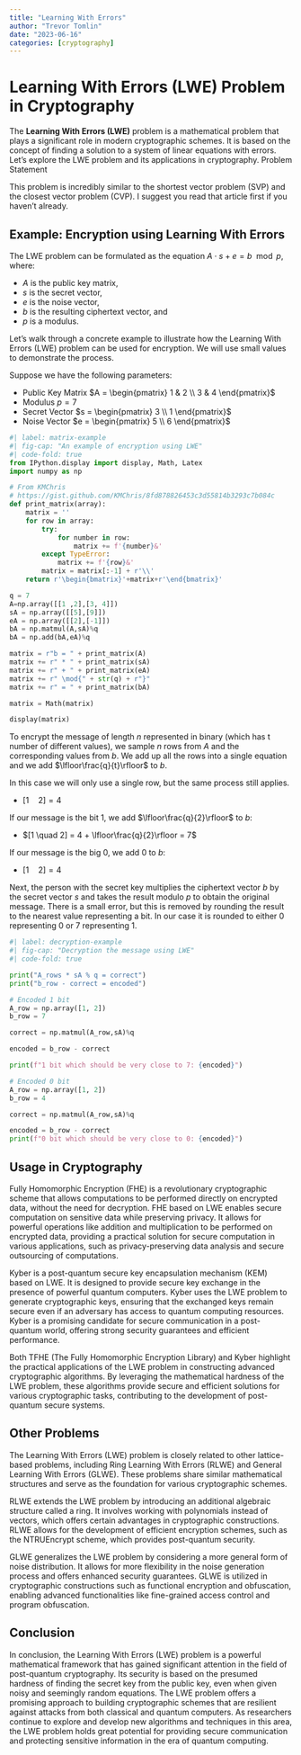 ```yaml
---
title: "Learning With Errors"
author: "Trevor Tomlin"
date: "2023-06-16"
categories: [cryptography]
---
```


# Learning With Errors (LWE) Problem in Cryptography

The **Learning With Errors (LWE)** problem is a mathematical problem that plays a significant role in modern cryptographic schemes. It is based on the concept of finding a solution to a system of linear equations with errors. Let's explore the LWE problem and its applications in cryptography.
Problem Statement

This problem is incredibly similar to the shortest vector problem (SVP) and the closest vector problem (CVP). I suggest you read that article first if you haven't already.

## Example: Encryption using Learning With Errors

The LWE problem can be formulated as the equation $A⋅s+e=b\mod{p}$, where:

- $A$ is the public key matrix,
- $s$ is the secret vector,
- $e$ is the noise vector,
- $b$ is the resulting ciphertext vector, and
- $p$ is a modulus.

Let's walk through a concrete example to illustrate how the Learning With Errors (LWE) problem can be used for encryption. We will use small values to demonstrate the process.

Suppose we have the following parameters:

- Public Key Matrix $A = \begin{pmatrix} 1 & 2 \\ 3 & 4 \end{pmatrix}$
- Modulus $p = 7$
- Secret Vector $s = \begin{pmatrix} 3 \\ 1 \end{pmatrix}$
- Noise Vector $e = \begin{pmatrix} 5 \\ 6 \end{pmatrix}$

```python
#| label: matrix-example
#| fig-cap: "An example of encryption using LWE"
#| code-fold: true
from IPython.display import display, Math, Latex
import numpy as np

# From KMChris
# https://gist.github.com/KMChris/8fd878826453c3d55814b3293c7b084c
def print_matrix(array):
    matrix = ''
    for row in array:
        try:
            for number in row:
                matrix += f'{number}&'
        except TypeError:
            matrix += f'{row}&'
        matrix = matrix[:-1] + r'\\'
    return r'\begin{bmatrix}'+matrix+r'\end{bmatrix}'

q = 7
A=np.array([[1 ,2],[3, 4]])
sA = np.array([[5],[9]])
eA = np.array([[2],[-1]])
bA = np.matmul(A,sA)%q
bA = np.add(bA,eA)%q

matrix = r"b = " + print_matrix(A)
matrix += r" * " + print_matrix(sA)
matrix += r" + " + print_matrix(eA)
matrix += r" \mod{" + str(q) + r"}"
matrix += r" = " + print_matrix(bA)

matrix = Math(matrix)

display(matrix)
```

To encrypt the message of length $n$ represented in binary (which has t number of different values), we sample $n$ rows from $A$ and the corresponding values from $b$. We add up all the rows into a single equation and we add $\lfloor\frac{q}{t}\rfloor$ to $b$.

In this case we will only use a single row, but the same process still applies.

- $[1 \quad 2] = 4$

If our message is the bit 1, we add $\lfloor\frac{q}{2}\rfloor$ to $b$:

- $[1 \quad 2] = 4 + \lfloor\frac{q}{2}\rfloor = 7$

If our message is the big 0, we add $0$ to $b$:

- $[1 \quad 2] = 4$

Next, the person with the secret key multiplies the ciphertext vector $b$ by the secret vector $s$ and takes the result modulo $p$ to obtain the original message. There is a small error, but this is removed by rounding the result to the nearest value representing a bit. In our case it is rounded to either 0 representing 0 or 7 representing 1.

```python
#| label: decryption-example
#| fig-cap: "Decryption the message using LWE"
#| code-fold: true

print("A_rows * sA % q = correct")
print("b_row - correct = encoded")

# Encoded 1 bit
A_row = np.array([1, 2])
b_row = 7

correct = np.matmul(A_row,sA)%q

encoded = b_row - correct

print(f"1 bit which should be very close to 7: {encoded}")

# Encoded 0 bit
A_row = np.array([1, 2])
b_row = 4

correct = np.matmul(A_row,sA)%q

encoded = b_row - correct
print(f"0 bit which should be very close to 0: {encoded}")
```

## Usage in Cryptography

Fully Homomorphic Encryption (FHE) is a revolutionary cryptographic scheme that allows computations to be performed directly on encrypted data, without the need for decryption. FHE based on LWE enables secure computation on sensitive data while preserving privacy. It allows for powerful operations like addition and multiplication to be performed on encrypted data, providing a practical solution for secure computation in various applications, such as privacy-preserving data analysis and secure outsourcing of computations.

Kyber is a post-quantum secure key encapsulation mechanism (KEM) based on LWE. It is designed to provide secure key exchange in the presence of powerful quantum computers. Kyber uses the LWE problem to generate cryptographic keys, ensuring that the exchanged keys remain secure even if an adversary has access to quantum computing resources. Kyber is a promising candidate for secure communication in a post-quantum world, offering strong security guarantees and efficient performance.

Both TFHE (The Fully Homomorphic Encryption Library) and Kyber highlight the practical applications of the LWE problem in constructing advanced cryptographic algorithms. By leveraging the mathematical hardness of the LWE problem, these algorithms provide secure and efficient solutions for various cryptographic tasks, contributing to the development of post-quantum secure systems.

## Other Problems
The Learning With Errors (LWE) problem is closely related to other lattice-based problems, including Ring Learning With Errors (RLWE) and General Learning With Errors (GLWE). These problems share similar mathematical structures and serve as the foundation for various cryptographic schemes.

RLWE extends the LWE problem by introducing an additional algebraic structure called a ring. It involves working with polynomials instead of vectors, which offers certain advantages in cryptographic constructions. RLWE allows for the development of efficient encryption schemes, such as the NTRUEncrypt scheme, which provides post-quantum security.

GLWE generalizes the LWE problem by considering a more general form of noise distribution. It allows for more flexibility in the noise generation process and offers enhanced security guarantees. GLWE is utilized in cryptographic constructions such as functional encryption and obfuscation, enabling advanced functionalities like fine-grained access control and program obfuscation.

## Conclusion

In conclusion, the Learning With Errors (LWE) problem is a powerful mathematical framework that has gained significant attention in the field of post-quantum cryptography. Its security is based on the presumed hardness of finding the secret key from the public key, even when given noisy and seemingly random equations. The LWE problem offers a promising approach to building cryptographic schemes that are resilient against attacks from both classical and quantum computers. As researchers continue to explore and develop new algorithms and techniques in this area, the LWE problem holds great potential for providing secure communication and protecting sensitive information in the era of quantum computing.